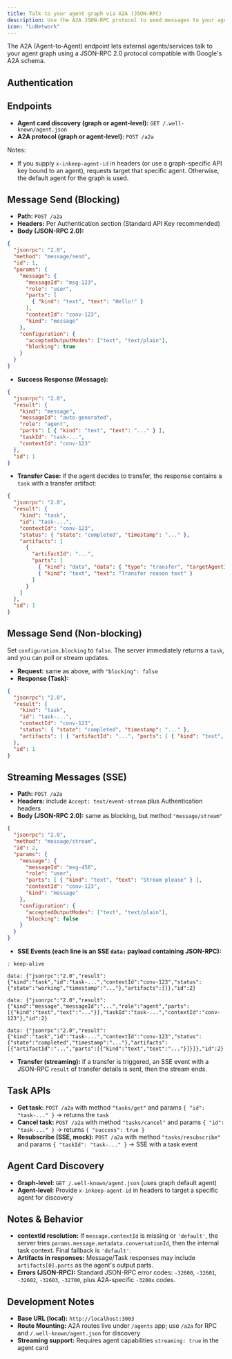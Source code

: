 ```yaml
---
title: Talk to your agent graph via A2A (JSON-RPC)
description: Use the A2A JSON-RPC protocol to send messages to your agent graph and receive results, with optional streaming.
icon: "LuNetwork"
---
```


The A2A (Agent-to-Agent) endpoint lets external agents/services talk to your agent graph using a JSON-RPC 2.0 protocol compatible with Google's A2A schema.

## Authentication

<Snippet file="auth/RunApiAuthModes.mdx" />

## Endpoints

- **Agent card discovery (graph or agent-level):** `GET /.well-known/agent.json`
- **A2A protocol (graph or agent-level):** `POST /a2a`

Notes:
- If you supply `x-inkeep-agent-id` in headers (or use a graph-specific API key bound to an agent), requests target that specific agent. Otherwise, the default agent for the graph is used.

## Message Send (Blocking)

- **Path:** `POST /a2a`
- **Headers:** Per Authentication section (Standard API Key recommended)
- **Body (JSON-RPC 2.0):**

```json
{
  "jsonrpc": "2.0",
  "method": "message/send",
  "id": 1,
  "params": {
    "message": {
      "messageId": "msg-123",
      "role": "user",
      "parts": [
        { "kind": "text", "text": "Hello!" }
      ],
      "contextId": "conv-123",
      "kind": "message"
    },
    "configuration": {
      "acceptedOutputModes": ["text", "text/plain"],
      "blocking": true
    }
  }
}
```

- **Success Response (Message):**

```json
{
  "jsonrpc": "2.0",
  "result": {
    "kind": "message",
    "messageId": "auto-generated",
    "role": "agent",
    "parts": [ { "kind": "text", "text": "..." } ],
    "taskId": "task-...",
    "contextId": "conv-123"
  },
  "id": 1
}
```

- **Transfer Case:** if the agent decides to transfer, the response contains a `task` with a transfer artifact:

```json
{
  "jsonrpc": "2.0",
  "result": {
    "kind": "task",
    "id": "task-...",
    "contextId": "conv-123",
    "status": { "state": "completed", "timestamp": "..." },
    "artifacts": [
      {
        "artifactId": "...",
        "parts": [
          { "kind": "data", "data": { "type": "transfer", "targetAgentId": "other-agent-id" } },
          { "kind": "text", "text": "Transfer reason text" }
        ]
      }
    ]
  },
  "id": 1
}
```

## Message Send (Non-blocking)

Set `configuration.blocking` to `false`. The server immediately returns a `task`, and you can poll or stream updates.

- **Request:** same as above, with `"blocking": false`
- **Response (Task):**

```json
{
  "jsonrpc": "2.0",
  "result": {
    "kind": "task",
    "id": "task-...",
    "contextId": "conv-123",
    "status": { "state": "completed", "timestamp": "..." },
    "artifacts": [ { "artifactId": "...", "parts": [ { "kind": "text", "text": "..." } ] } ]
  },
  "id": 1
}
```

## Streaming Messages (SSE)

- **Path:** `POST /a2a`
- **Headers:** include `Accept: text/event-stream` plus Authentication headers
- **Body (JSON-RPC 2.0):** same as blocking, but method `"message/stream"`

```json
{
  "jsonrpc": "2.0",
  "method": "message/stream",
  "id": 2,
  "params": {
    "message": {
      "messageId": "msg-456",
      "role": "user",
      "parts": [ { "kind": "text", "text": "Stream please" } ],
      "contextId": "conv-123",
      "kind": "message"
    },
    "configuration": {
      "acceptedOutputModes": ["text", "text/plain"],
      "blocking": false
    }
  }
}
```

- **SSE Events (each line is an SSE `data:` payload containing JSON-RPC):**

```text
: keep-alive

data: {"jsonrpc":"2.0","result":{"kind":"task","id":"task-...","contextId":"conv-123","status":{"state":"working","timestamp":"..."},"artifacts":[]},"id":2}

data: {"jsonrpc":"2.0","result":{"kind":"message","messageId":"...","role":"agent","parts":[{"kind":"text","text":"..."}],"taskId":"task-...","contextId":"conv-123"},"id":2}

data: {"jsonrpc":"2.0","result":{"kind":"task","id":"task-...","contextId":"conv-123","status":{"state":"completed","timestamp":"..."},"artifacts":[{"artifactId":"...","parts":[{"kind":"text","text":"..."}]}]},"id":2}
```

- **Transfer (streaming):** if a transfer is triggered, an SSE event with a JSON-RPC `result` of transfer details is sent, then the stream ends.

## Task APIs

- **Get task:** `POST /a2a` with method `"tasks/get"` and params `{ "id": "task-..." }` → returns the `task`
- **Cancel task:** `POST /a2a` with method `"tasks/cancel"` and params `{ "id": "task-..." }` → returns `{ "success": true }`
- **Resubscribe (SSE, mock):** `POST /a2a` with method `"tasks/resubscribe"` and params `{ "taskId": "task-..." }` → SSE with a task event

## Agent Card Discovery

- **Graph-level:** `GET /.well-known/agent.json` (uses graph default agent)
- **Agent-level:** Provide `x-inkeep-agent-id` in headers to target a specific agent for discovery

## Notes & Behavior

- **contextId resolution:** If `message.contextId` is missing or `'default'`, the server tries `params.message.metadata.conversationId`, then the internal task context. Final fallback is `'default'`.
- **Artifacts in responses:** Message/Task responses may include `artifacts[0].parts` as the agent's output parts.
- **Errors (JSON-RPC):** Standard JSON-RPC error codes: `-32600`, `-32601`, `-32602`, `-32603`, `-32700`, plus A2A-specific `-3200x` codes.

## Development Notes

- **Base URL (local):** `http://localhost:3003`
- **Route Mounting:** A2A routes live under `/agents` app; use `/a2a` for RPC and `/.well-known/agent.json` for discovery
- **Streaming support:** Requires agent capabilities `streaming: true` in the agent card
